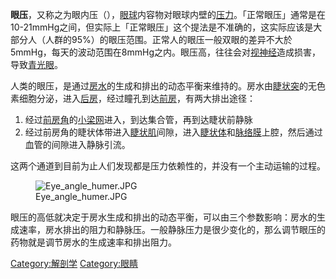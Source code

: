 {{unreferenced|time=2013-09-09T04:30:24+00:00}}
'''眼压'''，又称之为眼内压（{{lang-en|Intraocular pressure,IOP}}），[[眼球|眼球]]内容物对眼球内壁的[[压力|压力]]。「正常眼压」通常是在10-21mmHg之间，但实际上「正常眼压」这个提法是不准确的，这实际应该是大部分人（人群的95%）的眼压范围。正常人的眼压一般双眼的差异不大於5mmHg，每天的波动范围在8mmHg之内。眼压高，往往会对[[视神经|视神经]]造成损害，导致[[青光眼|青光眼]]。

人类的眼压，是通过[[房水|房水]]的生成和排出的动态平衡来维持的。房水由[[睫状突|睫状突]]的无色素细胞分泌，进入[[后房|后房]]，经过瞳孔到达[[前房|前房]]，有两大排出途径：
# 经过[[前房角|前房角]]的[[小梁网|小梁网]]进入{{tsl|en|Schlemm's_canal|Schlemm管}}，到达集合管，再到达睫状前静脉
# 经过前房角的睫状体带进入[[睫状肌|睫状肌]]间隙，进入[[睫状体|睫状体]]和[[脉络膜|脉络膜]]上腔，然后通过血管的间隙进入静脉引流。
这两个通道到目前为止人们发现都是压力依赖性的，并没有一个主动运输的过程。

[[File:Eye_angle_humer.JPG|thumb]]

眼压的高低就决定于房水生成和排出的动态平衡，可以由三个参数影响：房水的生成速率，房水排出的阻力和静脉压。一般静脉压力是很少变化的，那么调节眼压的药物就是调节房水的生成速率和排出阻力。
[[Category:解剖学|Category:解剖学]]
[[Category:眼睛|Category:眼睛]]